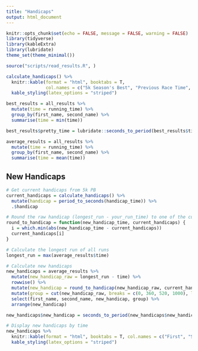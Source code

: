 ```yaml
---
title: "Handicaps"
output: html_document
---
```


```r
knitr::opts_chunk$set(echo = FALSE, message = FALSE, warning = FALSE)
library(tidyverse)
library(kableExtra)
library(lubridate)
theme_set(theme_minimal())
```

```r
source("scripts/read_results.R", )
```

```r
calculate_handicaps() %>%
  knitr::kable(format = "html", booktabs = T, 
               col.names = c("5k Season's Best", "Previous Race Time", "Your Handicap Time")) %>% 
  kable_styling(latex_options = "striped")
```

```r
best_results = all_results %>%
  mutate(time = running_time) %>%
  group_by(first_name, second_name) %>%
  summarise(time = min(time))

best_results$pretty_time = lubridate::seconds_to_period(best_results$time)
```

```r
average_results = all_results %>%
  mutate(time = running_time) %>%
  group_by(first_name, second_name) %>%
  summarise(time = mean(time))
```

## New Handicaps

```r
# Get current handicaps from 5k PB
current_handicaps = calculate_handicaps() %>%
  mutate(handicap = period_to_seconds(handicap_time)) %>% 
  .$handicap

# Round the raw handicap (longest_run - your_run_time) to one of the current handicaps
round_to_handicap = function(new_handicap_time, current_handicaps) {
  i = which.min(abs(new_handicap_time - current_handicaps))
  current_handicaps[i]
}

# Calculate the longest run of all runs
longest_run = max(average_results$time)

# Calculate new handicaps
new_handicaps = average_results %>%
  mutate(new_handicap_raw = longest_run - time) %>%
  rowwise() %>%
  mutate(new_handicap = round_to_handicap(new_handicap_raw, current_handicaps)) %>%
  mutate(group = cut(new_handicap_raw, breaks = c(0, 360, 520, 1000), labels = 1:3, include.lowest = T)) %>%
  select(first_name, second_name, new_handicap, group) %>%
  arrange(new_handicap)

new_handicaps$new_handicap = seconds_to_period(new_handicaps$new_handicap)
```

```r
# Display new handicaps by time
new_handicaps %>%
  knitr::kable(format = "html", booktabs = T, col.names = c("First", "Second", "Handicap", "group")) %>% 
  kable_styling(latex_options = "striped")
```